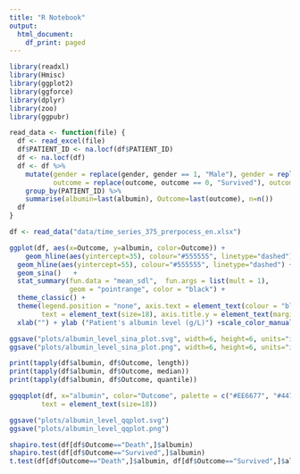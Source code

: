```yaml
---
title: "R Notebook"
output:
  html_document:
    df_print: paged
---
```


```r
library(readxl)
library(Hmisc)
library(ggplot2)
library(ggforce)
library(dplyr)
library(zoo)
library(ggpubr)
```

```r
read_data <- function(file) {
  df <- read_excel(file)
  df$PATIENT_ID <- na.locf(df$PATIENT_ID)
  df <- na.locf(df)
  df <- df %>%
    mutate(gender = replace(gender, gender == 1, "Male"), gender = replace(gender, gender == 2, "Female"), 
           outcome = replace(outcome, outcome == 0, "Survived"), outcome = replace(outcome, outcome == 1, "Death")) %>%
    group_by(PATIENT_ID) %>% 
    summarise(albumin=last(albumin), Outcome=last(outcome), n=n())
  df
}

df <- read_data("data/time_series_375_prerpocess_en.xlsx")
```

```r
ggplot(df, aes(x=Outcome, y=albumin, color=Outcome)) + 
    geom_hline(aes(yintercept=35), colour="#555555", linetype="dashed") + 
  geom_hline(aes(yintercept=55), colour="#555555", linetype="dashed") + 
  geom_sina()   + 
  stat_summary(fun.data = "mean_sdl",  fun.args = list(mult = 1), 
               geom = "pointrange", color = "black") +
  theme_classic() + 
  theme(legend.position = "none", axis.text = element_text(colour = "black", size=18), 
        text = element_text(size=18), axis.title.y = element_text(margin = margin(t = 0, r = 18, b = 0, l = 0))) + 
  xlab("") + ylab ("Patient's albumin level (g/L)") +scale_color_manual(values=c("#EE6677", "#4477AA"))
```

```r
ggsave("plots/albumin_level_sina_plot.svg", width=6, height=6, units="in")
ggsave("plots/albumin_level_sina_plot.png", width=6, height=6, units="in")
```

```r
print(tapply(df$albumin, df$Outcome, length))
print(tapply(df$albumin, df$Outcome, median))
print(tapply(df$albumin, df$Outcome, quantile))
```

```r
ggqqplot(df, x="albumin", color="Outcome", palette = c("#EE6677", "#4477AA")) + theme(legend.position = c(0.88, 0.18), axis.text = element_text(colour = "black", size=18), 
        text = element_text(size=18))
```

```r
ggsave("plots/albumin_level_qqplot.svg")
ggsave("plots/albumin_level_qqplot.png")
```

```r
shapiro.test(df[df$Outcome=="Death",]$albumin)
shapiro.test(df[df$Outcome=="Survived",]$albumin)
t.test(df[df$Outcome=="Death",]$albumin, df[df$Outcome=="Survived",]$albumin)
```